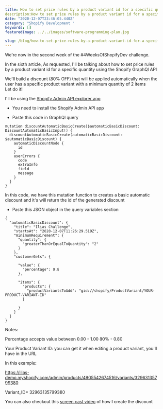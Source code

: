 ```yaml
---
title: How to set price rules by a product variant id for a specific quantity (Shopify GraphQl API)
description:How to set price rules by a product variant id for a specific quantity (Shopify GraphQl API)
date: "2020-12-07T23:46:05.440Z"
category: "Shopify Development "
keywords: []
featuredImage: ../../images/software-programming-plan.jpg

slug: /blog/how-to-set-price-rules-by-a-product-variant-id-for-a-specific-quantity
---
```


We're now in the second week of the #4WeeksOfShopifyDev challenge.

In the sixth article, As requested, I'll be talking about how to set price rules by a product variant id for a specific quantity using the Shopify GraphQl API

We'll build a discount (80% OFF) that will be applied automatically when the user has a specific product variant with a minimum quantity of 2 items  
Let do it!

I'll be using the [Shopify Admin API explorer app](https://shopify-graphiql-app.shopifycloud.com/)

- You need to install the Shopify Admin API app

* Paste this code in GraphQl query

```
mutation discountAutomaticBasicCreate($automaticBasicDiscount: DiscountAutomaticBasicInput!) {
  discountAutomaticBasicCreate(automaticBasicDiscount: $automaticBasicDiscount) {
    automaticDiscountNode {
      id
    }
    userErrors {
      code
      extraInfo
      field
      message
    }
  }
}
```

In this code, we have this mutation function to creates a basic automatic discount and it's will return the id of the generated discount

- Paste this JSON object in the query variables section

```
{
  "automaticBasicDiscount": {
    "title": "Ilias Challenge",
    "startsAt": "2020-12-07T11:26:29.519Z",
    "minimumRequirement": {
      "quantity": {
        "greaterThanOrEqualToQuantity": "2"
      }
    },
    "customerGets": {

      "value": {
        "percentage": 0.8
      },

      "items": {
        "products": {
          "productVariantsToAdd": "gid://shopify/ProductVariant/YOUR-PRODUCT-VARIANT-ID"
        }

      }
    }
  }
}
```

Notes:

Percentage accepts value between 0.00 - 1.00 80% - 0.80

Your Product Variant ID: you can get it when editing a product variant, you'll have in the URL

In this example:

https://ilias-demo.myshopify.com/admin/products/4805542674516/variants/32963135799380

Variant_ID= 32963135799380

You can also checkout this [screen cast video](https://www.loom.com/share/af6dd10253924a569f37bafdde942292) of how I create the discount

